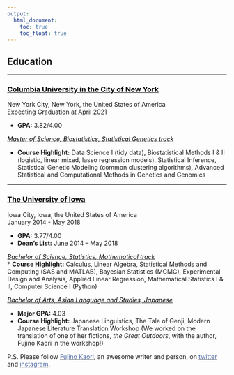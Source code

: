 ```yaml
---
output: 
  html_document:
    toc: true
    toc_float: true
---
```


<link rel="stylesheet" href="styles.css" type="text/css">

## __Education__

***

### [<span style = "color:black">**Columbia University in the City of New York**</span>](https://www.columbia.edu)  
New York City, New York, the United States of America  
Expecting Graduation at April 2021  

* **GPA:** 3.82/4.00

[<span style = "color:black">_Master of Science, Biostatistics, Statistical Genetics track_</span>](https://www.publichealth.columbia.edu/academics/departments/biostatistics)  

* **Course Highlight:** Data Science I (tidy data), Biostatistical Methods I & II (logistic, linear mixed, lasso regression models), Statistical Inference, Statistical Genetic Modeling (common clustering algorithms), Advanced Statistical and Computational Methods in Genetics and Genomics

***

### [<span style = "color:black">**The University of Iowa**</span>](https://uiowa.edu/)               	   
Iowa City, Iowa, the United States of America  
January 2014 - May 2018  

* **GPA:** 3.77/4.00  
* **Dean’s List:** June 2014 – May 2018  

[<span style = "color:black">_Bachelor of Science, Statistics, Mathematical track_</span>](https://stat.uiowa.edu/)  
* __Course Highlight:__ Calculus, Linear Algebra, Statistical Methods and Computing (SAS and MATLAB), Bayesian Statistics (MCMC), Experimental Design and Analysis, Applied Linear Regression, Mathematical Statistics I & II, Computer Science I (Python)

[<span style = "color:black">_Bachelor of Arts, Asian Language and Studies, Japanese_</span>](https://asian-slavic.uiowa.edu/undergraduate-programs/japanese)   

* **Major GPA:** 4.03      
* **Course Highlight:** Japanese Linguistics, The Tale of Genji, Modern Japanese Literature Translation Workshop (We worked on the translation of one of her fictions, _the Great Outdoors_, with the author, Fujino Kaori in the workshop!)  

P.S. Please follow [<span style = "color:#4863A0">Fujino Kaori</span>](https://en.wikipedia.org/wiki/Kaori_Fujino), an awesome writer and person, on [<span style = "color:#4863A0">twitter</span>](https://twitter.com/fujinono) and [<span style = "color:#4863A0">instagram</span>](https://www.instagram.com/fujinono/?hl=en). 
